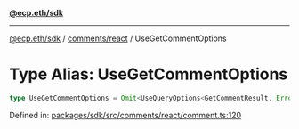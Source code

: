 [**@ecp.eth/sdk**](../../../index.mdx)

***

[@ecp.eth/sdk](/sdk-reference/index.mdx) / [comments/react](/sdk-reference/comments/react/index.mdx) / UseGetCommentOptions

# Type Alias: UseGetCommentOptions

```ts
type UseGetCommentOptions = Omit<UseQueryOptions<GetCommentResult, Error>, "queryKey" | "queryFn">;
```

Defined in: [packages/sdk/src/comments/react/comment.ts:120](https://github.com/ecp-eth/comments-monorepo/blob/main/packages/sdk/src/comments/react/comment.ts#L120)

